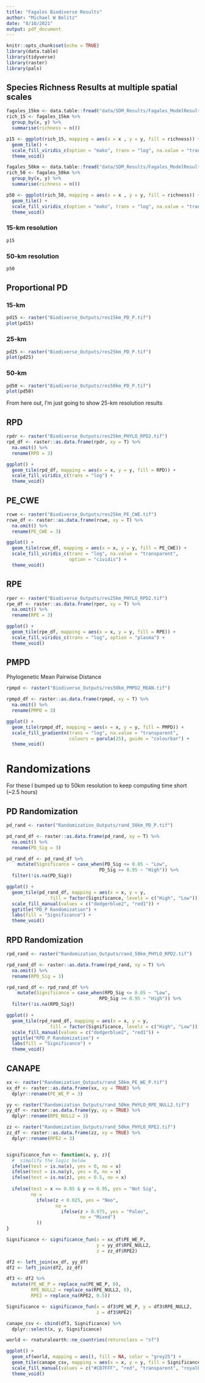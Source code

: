 ```yaml
---
title: "Fagales Biodiverse Results"
author: "Michael W Belitz"
date: "8/10/2021"
output: pdf_document
---
```


```r
knitr::opts_chunk$set(echo = TRUE)
library(data.table)
library(tidyverse)
library(raster)
library(pals)
```

## Species Richness Results at multiple spatial scales

```r
fagales_15km <- data.table::fread("data/SDM_Results/Fagales_ModelResults_AsCSV_15km.csv")
rich_15 <- fagales_15km %>% 
  group_by(x, y) %>% 
  summarise(richness = n())

p15 <- ggplot(rich_15, mapping = aes(x = x , y = y, fill = richness)) +
  geom_tile() +
  scale_fill_viridis_c(option = "mako", trans = "log", na.value = "transparent") +
  theme_void()

fagales_50km <- data.table::fread("data/SDM_Results/Fagales_ModelResults_AsCSV_50km.csv")
rich_50 <- fagales_50km %>% 
  group_by(x, y) %>% 
  summarise(richness = n())

p50 <- ggplot(rich_50, mapping = aes(x = x , y = y, fill = richness)) +
  geom_tile() +
  scale_fill_viridis_c(option = "mako", trans = "log", na.value = "transparent") +
  theme_void()

```


### 15-km resolution

```r
p15
```

### 50-km resolution

```r
p50
```


## Proportional PD

### 15-km 

```r
pd15 <- raster("Biodiverse_Outputs/res15km_PD_P.tif")
plot(pd15)
```

### 25-km 

```r
pd25 <- raster("Biodiverse_Outputs/res25km_PD_P.tif")
plot(pd25)
```


### 50-km 

```r
pd50 <- raster("Biodiverse_Outputs/res50km_PD_P.tif")
plot(pd50)
```


From here out, I'm just going to show 25-km resolution results

## RPD

```r
rpdr <- raster("Biodiverse_Outputs/res25km_PHYLO_RPD2.tif")
rpd_df <- raster::as.data.frame(rpdr, xy = T) %>% 
  na.omit() %>% 
  rename(RPD = 3)

ggplot() +
  geom_tile(rpd_df, mapping = aes(x = x, y = y, fill = RPD)) +
  scale_fill_viridis_c(trans = "log") +
  theme_void()
```

## PE_CWE

```r
rcwe <- raster("Biodiverse_Outputs/res25km_PE_CWE.tif")
rcwe_df <- raster::as.data.frame(rcwe, xy = T) %>% 
  na.omit() %>% 
  rename(PE_CWE = 3)

ggplot() +
  geom_tile(rcwe_df, mapping = aes(x = x, y = y, fill = PE_CWE)) +
  scale_fill_viridis_c(trans = "log", na.value = "transparent", 
                       option = "cividis") +
  theme_void()
```


## RPE

```r
rper <- raster("Biodiverse_Outputs/res25km_PHYLO_RPD2.tif")
rpe_df <- raster::as.data.frame(rper, xy = T) %>% 
  na.omit() %>% 
  rename(RPE = 3)

ggplot() +
  geom_tile(rpe_df, mapping = aes(x = x, y = y, fill = RPE)) +
  scale_fill_viridis_c(trans = "log", option = "plasma") +
  theme_void()
```


## PMPD
Phylogenetic Mean Pairwise Distance

```r
rpmpd <- raster("Biodiverse_Outputs/res50km_PMPD2_MEAN.tif")

rpmpd_df <- raster::as.data.frame(rpmpd, xy = T) %>% 
  na.omit() %>% 
  rename(PMPD = 3)

ggplot() +
  geom_tile(rpmpd_df, mapping = aes(x = x, y = y, fill = PMPD)) +
  scale_fill_gradientn(trans = "log", na.value = "transparent",
                       colours = parula(25), guide = "colourbar") +
  theme_void()
```

# Randomizations

For these I bumped up to 50km resolution to keep computing time short (~2.5 hours)

## PD Randomization

```r
pd_rand <- raster("Randomization_Outputs/rand_50km_PD_P.tif")

pd_rand_df <- raster::as.data.frame(pd_rand, xy = T) %>% 
  na.omit() %>% 
  rename(PD_Sig = 3)

pd_rand_df <- pd_rand_df %>% 
    mutate(Significance = case_when(PD_Sig <= 0.05 ~ "Low",
                                  PD_Sig >= 0.95 ~ "High")) %>% 
  filter(!is.na(PD_Sig)) 

ggplot() +
  geom_tile(pd_rand_df, mapping = aes(x = x, y = y,
                fill = factor(Significance, levels = c("High", "Low")))) +
  scale_fill_manual(values = c("dodgerblue2", "red1")) +
  ggtitle("PD_P Randomization") +
  labs(fill = "Significance") +
  theme_void()
```

## RPD Randomization

```r
rpd_rand <- raster("Randomization_Outputs/rand_50km_PHYLO_RPD2.tif")

rpd_rand_df <- raster::as.data.frame(rpd_rand, xy = T) %>% 
  na.omit() %>% 
  rename(RPD_Sig = 3)

rpd_rand_df <- rpd_rand_df %>% 
    mutate(Significance = case_when(RPD_Sig <= 0.05 ~ "Low",
                                  RPD_Sig >= 0.95 ~ "High")) %>% 
  filter(!is.na(RPD_Sig)) 

ggplot() +
  geom_tile(rpd_rand_df, mapping = aes(x = x, y = y,
                fill = factor(Significance, levels = c("High", "Low")))) +
  scale_fill_manual(values = c("dodgerblue2", "red1")) +
  ggtitle("RPD_P Randomization") +
  labs(fill = "Significance") +
  theme_void()
```

## CANAPE

```r
xx <- raster("Randomization_Outputs/rand_50km_PE_WE_P.tif")
xx_df <- raster::as.data.frame(xx, xy = TRUE) %>% 
  dplyr::rename(PE_WE_P = 3)

yy <- raster("Randomization_Outputs/rand_50km_PHYLO_RPE_NULL2.tif")
yy_df <- raster::as.data.frame(yy, xy = TRUE) %>% 
  dplyr::rename(RPE_NULL2 = 3)

zz <- raster("Randomization_Outputs/rand_50km_PHYLO_RPE2.tif")
zz_df <- raster::as.data.frame(zz, xy = TRUE) %>% 
  dplyr::rename(RPE2 = 3)


significance_fun <- function(x, y, z){
  #  simplify the logic below
  ifelse(test = is.na(x), yes = 0, no = x)
  ifelse(test = is.na(y), yes = 0, no = x)
  ifelse(test = is.na(z), yes = 0.5, no = x)
  
  ifelse(test = x <= 0.95 & y <= 0.95, yes = "Not Sig",
         no = 
           ifelse(z < 0.025, yes = "Neo",
                  no = 
                    ifelse(z > 0.975, yes = "Paleo",
                           no = "Mixed")
           ))
}

Significance <- significance_fun(x = xx_df$PE_WE_P, 
                                 y = yy_df$RPE_NULL2, 
                                 z = zz_df$RPE2)

df2 <- left_join(xx_df, yy_df) 
df2 <- left_join(df2, zz_df)

df3 <- df2 %>% 
  mutate(PE_WE_P = replace_na(PE_WE_P, 0),
         RPE_NULL2 = replace_na(RPE_NULL2, 0),
         RPE2 = replace_na(RPE2, 0.5)) 

Significance <- significance_fun(x = df3$PE_WE_P, y = df3$RPE_NULL2,
                                 z = df3$RPE2)

canape_csv <- cbind(df3, Significance) %>% 
  dplyr::select(x, y, Significance)

world <- rnaturalearth::ne_countries(returnclass = "sf")

ggplot() + 
  geom_sf(world, mapping = aes(), fill = NA, color = "grey25") +
  geom_tile(canape_csv, mapping = aes(x = x, y = y, fill = Significance)) + 
  scale_fill_manual(values = c("#CB7FFF", "red", "transparent", "royalblue1")) +
  theme_void()
```
